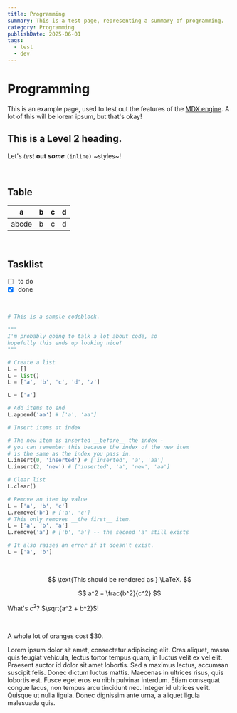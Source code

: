 ```yaml
---
title: Programming
summary: This is a test page, representing a summary of programming.
category: Programming
publishDate: 2025-06-01
tags:
  - test
  - dev
---
```


# Programming

This is an example page, used to test out the features of the [MDX engine](https://mdxjs.com).
A lot of this will be lorem ipsum, but that's okay!

## This is a Level 2 heading.

Let's _test_ **out** **_some_** `(inline)` ~styles~!

<br />

## Table

| a     | b   |   c |  d  |
| ----- | :-- | --: | :-: |
| abcde | b   |   c |  d  |

<br />

## Tasklist

- [ ] to do
- [x] done

<br />

```py key=value
# This is a sample codeblock.

"""
I'm probably going to talk a lot about code, so
hopefully this ends up looking nice!
"""

# Create a list
L = []
L = list()
L = ['a', 'b', 'c', 'd', 'z']

L = ['a']

# Add items to end
L.append('aa') # ['a', 'aa']

# Insert items at index

# The new item is inserted __before__ the index -
# you can remember this because the index of the new item
# is the same as the index you pass in.
L.insert(0, 'inserted') # ['inserted', 'a', 'aa']
L.insert(2, 'new') # ['inserted', 'a', 'new', 'aa']

# Clear list
L.clear()

# Remove an item by value
L = ['a', 'b', 'c']
L.remove('b') # ['a', 'c']
# This only removes __the first__ item.
L = ['a', 'b', 'a']
L.remove('a') # ['b', 'a'] -- the second 'a' still exists

# It also raises an error if it doesn't exist.
L = ['a', 'b']
```

<br />

$$
\text{This should be rendered as } \LaTeX.
$$

$$
a^2 = \frac{b^2}{c^2}
$$

What's $c^2$? $\sqrt{a^2 + b^2}$!

<br />

A whole lot of oranges cost \$30.

Lorem ipsum dolor sit amet, consectetur adipiscing elit. Cras aliquet,
massa quis feugiat vehicula, lectus tortor tempus quam, in luctus
velit ex vel elit. Praesent auctor id dolor sit amet lobortis. Sed a
maximus lectus, accumsan suscipit felis. Donec dictum luctus mattis.
Maecenas in ultrices risus, quis lobortis est. Fusce eget eros eu nibh
pulvinar interdum. Etiam consequat congue lacus, non tempus arcu
tincidunt nec. Integer id ultrices velit. Quisque ut nulla ligula.
Donec dignissim ante urna, a aliquet ligula malesuada quis.
